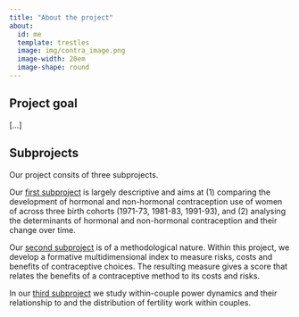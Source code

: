 ```yaml
---
title: "About the project"
about:
  id: me
  template: trestles
  image: img/contra_image.png
  image-width: 20em
  image-shape: round
---
```


:::{#me}

## Project goal 

[...]

## Subprojects

Our project consits of three subprojects. 

Our [first subproject](https://projectcontraception.github.io/sp1.html) is largely descriptive and aims at  (1) comparing the development of hormonal and non-hormonal contraception use of women of across three birth cohorts (1971-73, 1981-83, 1991-93), and (2) analysing the determinants of hormonal and non-hormonal contraception and their change over time.

Our [second subproject](https://projectcontraception.github.io/sp2.html) is of a methodological nature. 
Within this project, we develop a formative multidimensional index to measure risks, costs and benefits of contraceptive choices. 
The resulting measure gives a score that relates the benefits of a contraceptive method to its costs and risks. 

In our [third subproject](https://projectcontraception.github.io/sp3.html) we study within-couple power dynamics and their relationship to and the distribution of fertility work within couples.

:::
<!--
Thanks for checking out our website!
-->